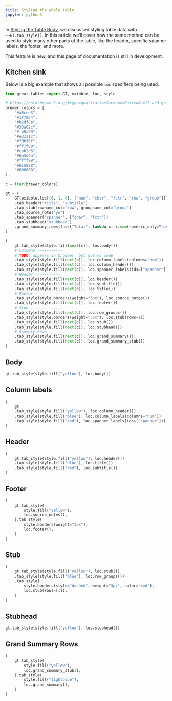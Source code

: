 ```yaml
---
title: Styling the whole table
jupyter: python3
---
```


In [Styling the Table Body](./basic-styling.qmd), we discussed styling table data with `~~GT.tab_style()`.
In this article we'll cover how the same method can be used to style many other parts of the table, like the header, specific spanner labels, the footer, and more.

:::{.callout-warning}
This feature is new, and this page of documentation is still in development.
:::


## Kitchen sink

Below is a big example that shows all possible `loc` specifiers being used.

```python
from great_tables import GT, exibble, loc, style

# https://colorbrewer2.org/#type=qualitative&scheme=Paired&n=12 and grey
brewer_colors = [
    "#a6cee3",
    "#1f78b4",
    "#b2df8a",
    "#33a02c",
    "#fb9a99",
    "#e31a1c",
    "#fdbf6f",
    "#ff7f00",
    "#cab2d6",
    "#6a3d9a",
    "#ffff99",
    "#b15928",
    "#808080",
]

c = iter(brewer_colors)

gt = (
    GT(exibble.loc[[0, 1, 4], ["num", "char", "fctr", "row", "group"]])
    .tab_header("title", "subtitle")
    .tab_stub(rowname_col="row", groupname_col="group")
    .tab_source_note("yo")
    .tab_spanner("spanner", ["char", "fctr"])
    .tab_stubhead("stubhead")
    .grand_summary_rows(fns={"Total": lambda x: x.sum(numeric_only=True)})
)

(
    gt.tab_style(style.fill(next(c)), loc.body())
    # Columns -----------
    # TODO: appears in browser, but not vs code
    .tab_style(style.fill(next(c)), loc.column_labels(columns="num"))
    .tab_style(style.fill(next(c)), loc.column_header())
    .tab_style(style.fill(next(c)), loc.spanner_labels(ids=["spanner"]))
    # Header -----------
    .tab_style(style.fill(next(c)), loc.header())
    .tab_style(style.fill(next(c)), loc.subtitle())
    .tab_style(style.fill(next(c)), loc.title())
    # Footer -----------
    .tab_style(style.borders(weight="3px"), loc.source_notes())
    .tab_style(style.fill(next(c)), loc.footer())
    # Stub --------------
    .tab_style(style.fill(next(c)), loc.row_groups())
    .tab_style(style.borders(weight="3px"), loc.stub(rows=1))
    .tab_style(style.fill(next(c)), loc.stub())
    .tab_style(style.fill(next(c)), loc.stubhead())
    # Summary Rows --------------
    .tab_style(style.fill(next(c)), loc.grand_summary())
    .tab_style(style.fill(next(c)), loc.grand_summary_stub())
)
```

## Body

```python
gt.tab_style(style.fill("yellow"), loc.body())
```

## Column labels

```python
(
    gt
    .tab_style(style.fill("yellow"), loc.column_header())
    .tab_style(style.fill("blue"), loc.column_labels(columns="num"))
    .tab_style(style.fill("red"), loc.spanner_labels(ids=["spanner"]))
)

```



## Header

```python
(
    gt.tab_style(style.fill("yellow"), loc.header())
    .tab_style(style.fill("blue"), loc.title())
    .tab_style(style.fill("red"), loc.subtitle())
)
```

## Footer

```python
(
    gt.tab_style(
        style.fill("yellow"),
        loc.source_notes(),
    ).tab_style(
        style.borders(weight="3px"),
        loc.footer(),
    )
)
```

## Stub

```python
(
    gt.tab_style(style.fill("yellow"), loc.stub())
    .tab_style(style.fill("blue"), loc.row_groups())
    .tab_style(
        style.borders(style="dashed", weight="3px", color="red"),
        loc.stub(rows=[1]),
    )
)
```

## Stubhead

```python
gt.tab_style(style.fill("yellow"), loc.stubhead())
```

## Grand Summary Rows

```python
(
    gt.tab_style(
        style.fill("yellow"),
        loc.grand_summary_stub(),
    ).tab_style(
        style.fill("lightblue"),
        loc.grand_summary(),
    )
)
```
